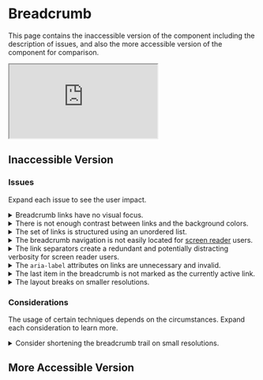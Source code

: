 
# Breadcrumb

This page contains the inaccessible version of the component including the description of issues, and also the more accessible version of the component for comparison.

<div style={{aspectRatio: '16/9'}}>
  <iframe
    src="https://www.youtube.com/embed/das-33yyKq0"
    title="Breadcrumb - Inaccessible Components"
    allow="accelerometer; autoplay; clipboard-write; encrypted-media; gyroscope; picture-in-picture"
    allowFullScreen
  ></iframe>
</div>

## Inaccessible Version

<PreviewWrapper title="Inaccessible breadcrumb" codeHref="https://codesandbox.io/s/inaccessible-breadcrumb-uvzlv4">
  <Breadcrumb />
</PreviewWrapper>

### Issues

Expand each issue to see the user impact.

<details>
  <summary>
    <span>Breadcrumb links have no visual focus.</span>
  </summary>
  Although the breadcrumb links are accessible by keyboard, sighted keyboard users cannot see where they are focused as there is no visual focus indicator. They are lost in the darkness.
</details>
<details>
  <summary>
    <span>There is not enough contrast between links and the background colors.</span>
  </summary>
  Users with moderately low vision cannot read the text because they do not see it.
  <br />
  <a
    href="https://dequeuniversity.com/checklists/web/color-contrast"
    target="_blank"
    rel="noreferrer noopener"
  >Read more about the color contrast</a> to learn about the minimum and recommended contrast ratios.
</details>
<details>
  <summary>
    <span>The set of links is structured using an unordered list.</span>
  </summary>
  Breadcrumb links follow the site structure, so the order of links is important. The ordered list should be used instead so users know of the hierarchy.
</details>
<details>
  <summary>
    <span>The breadcrumb navigation is not easily located for <a href="/docs/wcag-documents/glossary-of-terms#screen-reader">screen reader</a> users.</span>
  </summary>
  The <code>nav</code> element with a proper label should be used to identify the breadcrumb as a navigation landmark.
</details>
<details>
  <summary>
    <span>The link separators create a redundant and potentially distracting verbosity for screen reader users.</span>
  </summary>
  To prevent screen readers' announcement of the visual separators between links, they should be added via CSS or hidden from assistive technologies.
</details>
<details>
  <summary>
    <span>The <code>aria-label</code> attributes on links are unnecessary and invalid.</span>
  </summary>
  There is no reason to put the <code>aria-label</code> on the breadcrumb links as the title inside the link is descriptive enough.
</details>
<details>
  <summary>
    <span>The last item in the breadcrumb is not marked as the currently active link.</span>
  </summary>
  The last link should have the <code>aria-current</code> attribute to indicate the current item within a set of related elements and let users know they are currently on this page.
  <br />
  <a
    href="https://developer.mozilla.org/en-US/docs/Web/Accessibility/ARIA/Attributes/aria-current"
    target="_blank"
    rel="noreferrer noopener"
  >Read more about the aria-current attribute</a>.
</details>
<details>
  <summary>
    <span>The layout breaks on smaller resolutions.</span>
  </summary>
  The breadcrumb items do not wrap on smaller resolutions causing content overflow and a horizontal scrollbar appears.
</details>

### Considerations

The usage of certain techniques depends on the circumstances. Expand each consideration to learn more.

<details>
  <summary>
    <span>Consider shortening the breadcrumb trail on small resolutions.</span>
  </summary>
  Sometimes, a single breadcrumb pointing up one level on smaller resolutions or mobile screens might be sufficient for key user goals. For instance, on an e-commerce site, a product-detail page could have a breadcrumb leading to the parent category, helping users explore related products without taking up excessive screen space.
</details>

## More Accessible Version

<PreviewWrapper title="More accessible breadcrumb" codeHref="https://codesandbox.io/s/accessible-breadcrumb-6wf2dd">
  <AccessibleBreadcrumb />
</PreviewWrapper>
